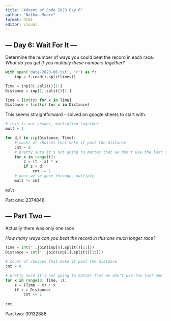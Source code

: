 ```yaml
---
title: "Advent of Code 2023 Day 6"
author: "Nathan Moore"
format: html
editor: visual
---
```


## --- Day 6: Wait For It ---

Determine the number of ways you could beat the record in each race. *What do you get if you multiply these numbers together?*

```python

with open('data-2023-06.txt', 'r') as f:
    inp = f.read().splitlines()

Time = inp[0].split()[1:]
Distance = inp[1].split()[1:]

Time = [int(x) for x in Time]
Distance = [int(x) for x in Distance]
```

This seems straightforward - solved on google sheets to start with.

```python

# this is our answer, multiplied together
mult = 1

for d,t in zip(Distance, Time):
    # count of choices that make it past the distance
    cnt = 0
    # pretty sure it's not going to matter that we don't use the last one
    for x in range(t):
        z = (t - x) * x
        if z > d:
            cnt += 1
    # once we've gone through, multiply
    mult *= cnt
    
mult
```

Part one: 2374848

## --- Part Two ---

Actually there was only one race

*How many ways can you beat the record in this one much longer race?*

```python

Time = int(''.join(inp[0].split()[1:]))
Distance = int(''.join(inp[1].split()[1:]))

# count of choices that make it past the distance
cnt = 0

# pretty sure it's not going to matter that we don't use the last one
for x in range(0, Time, 1):
    z = (Time - x) * x
    if z > Distance:
        cnt += 1
        
cnt
```

Part two: 39132886
